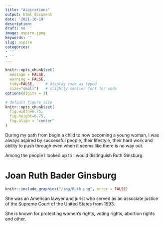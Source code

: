```yaml
---
title: "Aspirations"
output: html_document
date: '2021-10-19'
description: 
draft: no
image: aspire.jpeg
keywords: ''
slug: aspire
categories:
- ''
- ''
---
```



```r
knitr::opts_chunk$set(
  message = FALSE, 
  warning = FALSE,
  tidy=FALSE,     # display code as typed
  size="small")   # slightly smaller font for code
options(digits = 3)

# default figure size
knitr::opts_chunk$set(
  fig.width=6.75, 
  fig.height=6.75,
  fig.align = "center"
)

```


During my path from begin a child to now becoming a young woman, I was always aspired by successful people, their lifestyle, their hard work and ability to push through even when it seems like there is no way out.

Among the people I looked up to I would distinguish Ruth Ginsburg:


# Joan Ruth Bader Ginsburg

```r
knitr::include_graphics("/img/Ruth.png", error = FALSE)
```

She was an American lawyer and jurist who served as an associate justice of the Supreme Court of the United States from 1993.

She is known for protecting women's rights, voting rights, abortion rights and other.




